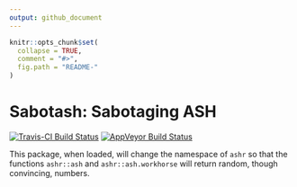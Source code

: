 ```yaml
---
output: github_document
---
```


<!-- README.md is generated from README.Rmd. Please edit that file -->

```r
knitr::opts_chunk$set(
  collapse = TRUE,
  comment = "#>",
  fig.path = "README-"
)
```

# Sabotash: Sabotaging ASH
[![Travis-CI Build Status](https://travis-ci.org/.svg?branch=master)](https://travis-ci.org/)
[![AppVeyor Build Status](https://ci.appveyor.com/api/projects/status/github/dcgerard/sabotash?branch=master&svg=true)](https://ci.appveyor.com/project/dcgerard/sabotash)

This package, when loaded, will change the namespace of `ashr` so that
the functions `ashr::ash` and `ashr::ash.workhorse` will return
random, though convincing, numbers.
